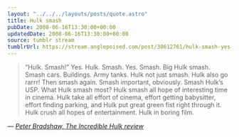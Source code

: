 ```yaml
---
layout: "../../../layouts/posts/quote.astro"
title: Hulk smash
pubDate: 2008-06-16T13:30:00+00:00
updatedDate: 2008-06-16T13:30:00+00:00
source: tumblr stream
tumblrUrl: https://stream.anglepoised.com/post/38612761/hulk-smash-yes-hulk-smash-yes-smash-big
---
```


> &ldquo;Hulk. Smash!&rdquo; Yes. Hulk. Smash. Yes. Smash. Big Hulk smash. Smash cars. Buildings. Army tanks. Hulk not just smash. Hulk also go rarrr! Then smash again. Smash important, obviously. Smash Hulk&rsquo;s USP. What Hulk smash most? Hulk smash all hope of interesting time in cinema. Hulk take all effort of cinema, effort getting babysitter, effort finding parking, and Hulk put great green fist right through it. Hulk crush all hopes of entertainment. Hulk in boring film.

— <cite>[Peter Bradshaw, _The Incredible Hulk review_](https://www.theguardian.com/film/2008/jun/13/actionandadventure.sciencefictionandfantasy)</cite>
